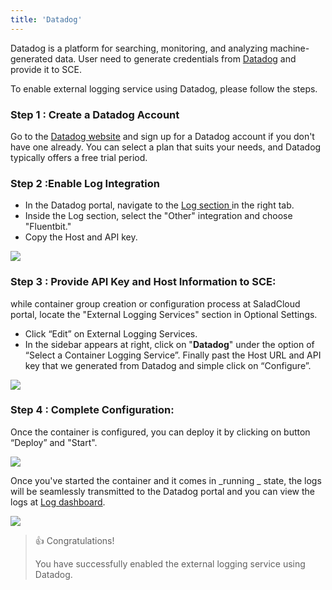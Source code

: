 ```yaml
---
title: 'Datadog'
---
```


Datadog is a platform for searching, monitoring, and analyzing machine-generated data. User need to generate credentials
from [Datadog](https://www.datadoghq.com/) and provide it to SCE.

To enable external logging service using Datadog, please follow the steps.

### **Step 1 : Create a Datadog Account**

Go to the [Datadog website](https://www.datadoghq.com/) and sign up for a Datadog account if you don't have one already.
You can select a plan that suits your needs, and Datadog typically offers a free trial period.

### **Step 2 :Enable Log Integration**

- In the Datadog portal, navigate to the [Log section ](https://us5.datadoghq.com/logs/onboarding/other)in the right
  tab.
- Inside the Log section, select the "Other" integration and choose "Fluentbit."
- Copy the Host and API key.

<img src="/products/sce/images/d158848-image.png" />

### **Step 3 : Provide API Key and Host Information to SCE**:

while container group creation or configuration process at SaladCloud portal, locate the "External Logging Services"
section in Optional Settings.

- Click “Edit” on External Logging Services.
- In the sidebar appears at right, click on "**Datadog**" under the option of “Select a Container Logging Service”.
  Finally past the Host URL and API key that we generated from Datadog and simple click on “Configure”.

<img src="/products/sce/images/b695fac-image.png" />

### **Step 4 : Complete Configuration**:

Once the container is configured, you can deploy it by clicking on button “Deploy” and "Start".

<img src="/products/sce/images/2acf3d1-image.png" />

Once you've started the container and it comes in _running _ state, the logs will be seamlessly transmitted to the
Datadog portal and you can view the logs at [Log dashboard](https://us5.datadoghq.com/logs).

<img src="/products/sce/images/8de9469-image.png" />

> 👍 Congratulations!
>
> You have successfully enabled the external logging service using Datadog.
